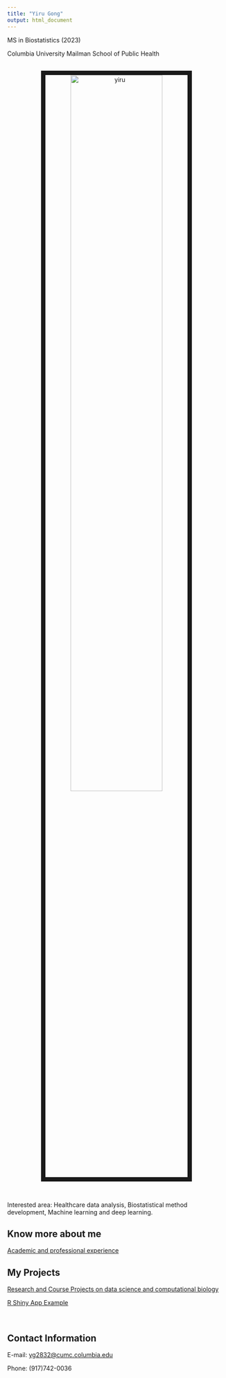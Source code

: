 ```yaml
---
title: "Yiru Gong"
output: html_document
---
```


<!-- <link rel="stylesheet" href="academicons.css"/> -->
<!-- <link rel="stylesheet" href="styles.css" type="text/css"> -->

MS in Biostatistics (2023)

Columbia University Mailman School of Public Health

<br>
<center>
<img src="images/profile.jpg" alt="yiru" style="width:65%; border:10px solid" class="center">
</center>
<br>

Interested area: Healthcare data analysis, Biostatistical method development, Machine learning and deep learning.

## Know more about me

[Academic and professional experience](./resume.html)

## My Projects

[Research and Course Projects on data science and computational biology](./projects.html)

[R Shiny App Example](https://yirugong.shinyapps.io/shiny/)

<br>

## Contact Information

E-mail: [yg2832@cumc.columbia.edu](mailto:yg2832@cumc.columbia.edu)

Phone: (917)742-0036

